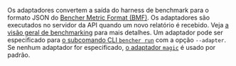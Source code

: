 Os adaptadores convertem a saída do harness de benchmark para o formato JSON do [Bencher Metric Format (BMF)][bmf].
Os adaptadores são executados no servidor da API quando um novo relatório é recebido.
Veja [a visão geral de benchmarking][benchmarking overview] para mais detalhes.
Um adaptador pode ser especificado para [o subcomando CLI `bencher run`][bencher run]
com a opção `--adapter`.
Se nenhum adaptador for especificado, [o adaptador `magic`][magic adapter] é usado por padrão.

[bmf]: /pt/docs/reference/bencher-metric-format/
[benchmarking overview]: /pt/docs/explanation/benchmarking/
[bencher run]: /pt/docs/explanation/bencher-run/

[magic adapter]: #-magic-default